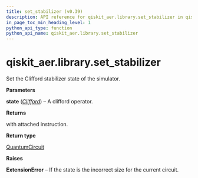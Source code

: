 ```yaml
---
title: set_stabilizer (v0.39)
description: API reference for qiskit_aer.library.set_stabilizer in qiskit v0.39
in_page_toc_min_heading_level: 1
python_api_type: function
python_api_name: qiskit_aer.library.set_stabilizer
---
```


<span id="qiskit-aer-library-set-stabilizer" />

# qiskit\_aer.library.set\_stabilizer

<Function id="qiskit_aer.library.set_stabilizer" isDedicatedPage={true} github="https://github.com/qiskit/qiskit-aer/tree/stable/0.11/qiskit_aer/library/set_instructions/set_stabilizer.py" signature="set_stabilizer(self, state)">
  Set the Clifford stabilizer state of the simulator.

  **Parameters**

  **state** ([*Clifford*](qiskit.quantum_info.Clifford "qiskit.quantum_info.Clifford")) – A clifford operator.

  **Returns**

  with attached instruction.

  **Return type**

  [QuantumCircuit](qiskit.circuit.QuantumCircuit "qiskit.circuit.QuantumCircuit")

  **Raises**

  **ExtensionError** – If the state is the incorrect size for the current circuit.
</Function>

